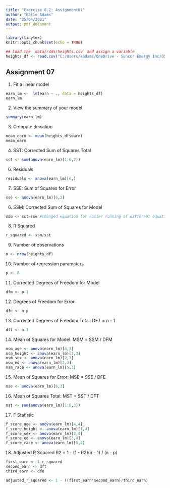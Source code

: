 ---
title: "Exercise 8.2: Assignment07"
author: "Katie Adams"
date: "25/04/2021"
output: pdf_document
---

```{r, include=TRUE}
library(tinytex)
knitr::opts_chunk$set(echo = TRUE)

## Load the `data/r4ds/heights.csv` and assign a variable
heights_df <- read.csv("C:/Users/kadams/OneDrive - Suncor Energy Inc/DSC Masters Program/GitHub/DSC520/Assignments/dsc520/data/r4ds/heights.csv", header=TRUE)
```

## Assignment 07

1. Fit a linear model
```{r, include=TRUE}
earn_lm <-  lm(earn ~ ., data = heights_df)
earn_lm
```
2. View the summary of your model
```{r, include=TRUE}
summary(earn_lm)
```
3. Compute deviation 
```{r, include=TRUE}
mean_earn <- mean(heights_df$earn)
mean_earn
```
4. SST: Corrected Sum of Squares Total
```{r, include=TRUE}
sst <- sum(anova(earn_lm)[1:6,2])
```
6. Residuals
```{r, include=TRUE}
residuals <- anova(earn_lm)[6,]
```
7. SSE: Sum of Squares for Error
```{r, include=TRUE}
sse <- anova(earn_lm)[6,2]
```
6. SSM: Corrected Sum of Squares for Model
```{r, include=TRUE}
ssm <- sst-sse #changed equation for easier running of different equations
```
8. R Squared
```{r, include=TRUE}
r_squared <- ssm/sst
```
9. Number of observations
```{r, include=TRUE}
n <- nrow(heights_df)
```
10. Number of regression paramaters
```{r, include=TRUE}
p <- 8
```
11. Corrected Degrees of Freedom for Model
```{r, include=TRUE}
dfm <- p-1
```
12. Degrees of Freedom for Error
```{r, include=TRUE}
dfe <- n-p
```
13. Corrected Degrees of Freedom Total:   DFT = n - 1
```{r, include=TRUE}
dft <- n-1
```
14. Mean of Squares for Model:   MSM = SSM / DFM
```{r, include=TRUE}

msm_age <- anova(earn_lm)[4,3]
msm_height <- anova(earn_lm)[1,3]
msm_sex <- anova(earn_lm)[2,3]
msm_ed <- anova(earn_lm)[3,3]
msm_race <- anova(earn_lm)[5,3]
```
15. Mean of Squares for Error:   MSE = SSE / DFE
```{r, include=TRUE}
mse <- anova(earn_lm)[6,3]
```
16. Mean of Squares Total:   MST = SST / DFT
```{r, include=TRUE}
mst <- sum(anova(earn_lm)[1:6,3])
```
17. F Statistic
```{r, include=TRUE}
f_score_age <- anova(earn_lm)[4,4]
f_score_height <- anova(earn_lm)[1,4]
f_score_sex <- anova(earn_lm)[2,4]
f_score_ed <- anova(earn_lm)[3,4]
f_score_race <- anova(earn_lm)[5,4]
```
18. Adjusted R Squared R2 = 1 - (1 - R2)(n - 1) / (n - p)
```{r, include=TRUE}
first_earn <- 1-r_squared
second_earn <- dft
third_earn <- dfe

adjusted_r_squared <- 1 - ((first_earn*second_earn)/third_earn)
```
